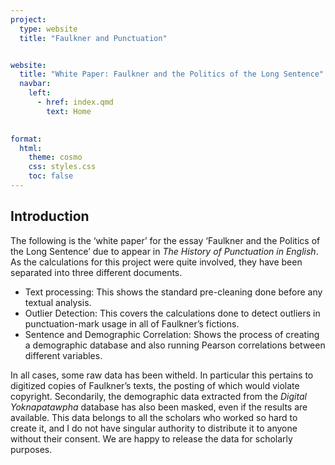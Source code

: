 ```yaml
---
project:
  type: website
  title: "Faulkner and Punctuation"


website:
  title: "White Paper: Faulkner and the Politics of the Long Sentence"
  navbar:
    left:
      - href: index.qmd
        text: Home
      

format:
  html:
    theme: cosmo
    css: styles.css
    toc: false
---
```


## Introduction

The following is the 'white paper' for the essay 'Faulkner and the Politics of the Long Sentence' due to appear in *The History of Punctuation in English*. As the calculations for this project were quite involved, they have been separated into three different documents.

-   Text processing: This shows the standard pre-cleaning done before any textual analysis.
-   Outlier Detection: This covers the calculations done to detect outliers in punctuation-mark usage in all of Faulkner's fictions.
-   Sentence and Demographic Correlation: Shows the process of creating a demographic database and also running Pearson correlations between different variables.

In all cases, some raw data has been witheld. In particular this pertains to digitized copies of Faulkner's texts, the posting of which would violate copyright. Secondarily, the demographic data extracted from the *Digital Yoknapatawpha* database has also been masked, even if the results are available. This data belongs to all the scholars who worked so hard to create it, and I do not have singular authority to distribute it to anyone without their consent. We are happy to release the data for scholarly purposes.
